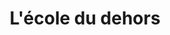 ---
expert: ""
metadata:
  title: "L'école du dehors - Out of the Books"
  description: >-
    Rencontre avec Cécile Struyven de la Casaverde
  robots:
    index: true
    follow: true
published: true
title: "L'école du dehors"
description: >-
  Rencontre avec Cécile Struyven de la Casaverde
publishDate: 2023-05-16T00:00:00.000Z
category: live
tags:
  - live
  - education
image: "https://i.ytimg.com/vi/HSf4NDRb_DM/sddefault.jpg"
duration: "44min"
media:
  type: "youtube"
  videoUrl: "https://www.youtube.com/watch?v=HSf4NDRb_DM"
---